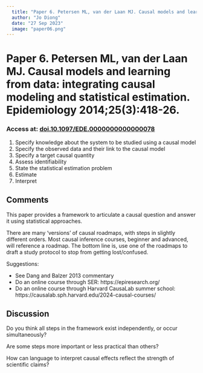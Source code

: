 ```yaml
---
  title: "Paper 6. Petersen ML, van der Laan MJ. Causal models and learning from data: integrating causal modeling and statistical estimation. Epidemiology 2014;25(3):418-26."
  author: "Jo Diong"
  date: "27 Sep 2023"
  image: "paper06.png"
---
```


# Paper 6. Petersen ML, van der Laan MJ. Causal models and learning from data: integrating causal modeling and statistical estimation. Epidemiology 2014;25(3):418-26.

### Access at: [doi.10.1097/EDE.0000000000000078](https://journals.lww.com/epidem/fulltext/2014/05000/causal_models_and_learning_from_data__integrating.13.aspx)

1. Specify knowledge about the system to be studied using a causal model
2. Specify the observed data and their link to the causal model
3. Specify a target causal quantity
4. Assess identifiability
5. State the statistical estimation problem
6. Estimate
7. Interpret

## Comments

This paper provides a framework to articulate a causal question and answer it using statistical approaches.

There are many 'versions' of causal roadmaps, with steps in slightly different orders.
Most causal inference courses, beginner and advanced, will reference a roadmap.
The bottom line is, use one of the roadmaps to draft a study protocol to stop from getting lost/confused.

Suggestions:

* See Dang and Balzer 2013 commentary
* Do an online course through SER: https://epiresearch.org/
* Do an online course through Harvard CausaLab summer school: https://causalab.sph.harvard.edu/2024-causal-courses/

## Discussion

Do you think all steps in the framework exist independently, or occur simultaneously?

Are some steps more important or less practical than others?

How can language to interpret causal effects reflect the strength of scientific claims?

